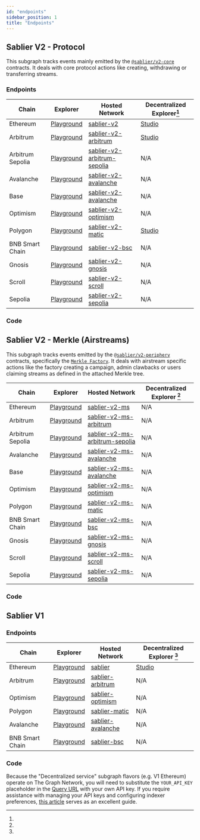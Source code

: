 ```yaml
---
id: "endpoints"
sidebar_position: 1
title: "Endpoints"
---
```



## Sablier V2 - Protocol

This subgraph tracks events mainly emitted by the [`@sablier/v2-core`](/contracts/v2/reference/overview#core) contracts.
It deals with core protocol actions like creating, withdrawing or transferring streams.

### Endpoints

| Chain            | Explorer                                   | Hosted Network                                              | Decentralized Explorer[^1]          |
| ---------------- | ------------------------------------------ | ----------------------------------------------------------- | ----------------------------------- |
| Ethereum         | [Playground][v2-explorer-ethereum]         | [sablier-v2][v2-endpoint-ethereum]                          | [Studio](v2-decentralized-ethereum) |
| Arbitrum         | [Playground][v2-explorer-arbitrum]         | [sablier-v2-arbitrum][v2-endpoint-arbitrum]                 | [Studio](v2-decentralized-arbitrum) |
| Arbitrum Sepolia | [Playground][v2-explorer-arbitrum-sepolia] | [sablier-v2-arbitrum-sepolia][v2-endpoint-arbitrum-sepolia] | N/A                                 |
| Avalanche        | [Playground][v2-explorer-avalanche]        | [sablier-v2-avalanche][v2-endpoint-avalanche]               | N/A                                 |
| Base             | [Playground][v2-explorer-base]             | [sablier-v2-avalanche][v2-endpoint-base]                    | N/A                                 |
| Optimism         | [Playground][v2-explorer-optimism]         | [sablier-v2-optimism][v2-endpoint-optimism]                 | N/A                                 |
| Polygon          | [Playground][v2-explorer-polygon]          | [sablier-v2-matic][v2-endpoint-polygon]                     | [Studio](v2-decentralized-polygon)  |
| BNB Smart Chain  | [Playground][v2-explorer-bsc]              | [sablier-v2-bsc][v2-endpoint-bsc]                           | N/A                                 |
| Gnosis           | [Playground][v2-explorer-gnosis]           | [sablier-v2-gnosis][v2-endpoint-gnosis]                     | N/A                                 |
| Scroll           | [Playground][v2-explorer-scroll]           | [sablier-v2-scroll][v2-endpoint-scroll]                     | N/A                                 |
| Sepolia          | [Playground][v2-explorer-sepolia]          | [sablier-v2-sepolia][v2-endpoint-sepolia]                   | N/A                                 |

[v2-decentralized-ethereum]:
  https://thegraph.com/explorer/subgraphs/EuZZnhFtdCGqN2Zt7EMGYDqQKNrVuhJL63KAfwvF35bL?view=Overview&chain=arbitrum-one
[v2-decentralized-arbitrum]:
  https://thegraph.com/explorer/subgraphs/8BnGPBojHycDxVo83LP468pUo4xDyCQbtTpHGZXR6SiB?view=Overview&chain=arbitrum-one
[v2-decentralized-polygon]:
  https://thegraph.com/explorer/subgraphs/CsDNYv9XPUMP8vufuwDVKQrVhsxhzzRHezjLFFKZZbrx?view=Overview&chain=arbitrum-one
[v2-endpoint-arbitrum]: https://api.thegraph.com/subgraphs/name/sablier-labs/sablier-v2-arbitrum
[v2-endpoint-arbitrum-sepolia]: https://api.thegraph.com/subgraphs/name/sablier-labs/sablier-v2-arbitrum-sepolia
[v2-endpoint-avalanche]: https://api.thegraph.com/subgraphs/name/sablier-labs/sablier-v2-avalanche
[v2-endpoint-base]: https://api.thegraph.com/subgraphs/name/sablier-labs/sablier-v2-base
[v2-endpoint-bsc]: https://api.thegraph.com/subgraphs/name/sablier-labs/sablier-v2-bsc
[v2-endpoint-ethereum]: https://api.thegraph.com/subgraphs/name/sablier-labs/sablier-v2
[v2-endpoint-optimism]: https://api.thegraph.com/subgraphs/name/sablier-labs/sablier-v2-optimism
[v2-endpoint-polygon]: https://api.thegraph.com/subgraphs/name/sablier-labs/sablier-v2-polygon
[v2-endpoint-gnosis]: https://api.thegraph.com/subgraphs/name/sablier-labs/sablier-v2-gnosis
[v2-endpoint-sepolia]: https://api.thegraph.com/subgraphs/name/sablier-labs/sablier-v2-sepolia
[v2-endpoint-scroll]: https://api.thegraph.com/subgraphs/name/sablier-labs/sablier-v2-scroll
[v2-explorer-arbitrum]: https://thegraph.com/hosted-service/subgraph/sablier-labs/sablier-v2-arbitrum
[v2-explorer-arbitrum-sepolia]: https://thegraph.com/hosted-service/subgraph/sablier-labs/sablier-v2-arbitrum-sepolia
[v2-explorer-avalanche]: https://thegraph.com/hosted-service/subgraph/sablier-labs/sablier-v2-avalanche
[v2-explorer-base]: https://thegraph.com/hosted-service/subgraph/sablier-labs/sablier-v2-base
[v2-explorer-bsc]: https://thegraph.com/hosted-service/subgraph/sablier-labs/sablier-v2-bsc
[v2-explorer-ethereum]: https://thegraph.com/hosted-service/subgraph/sablier-labs/sablier-v2
[v2-explorer-optimism]: https://thegraph.com/hosted-service/subgraph/sablier-labs/sablier-v2-optimism
[v2-explorer-polygon]: https://thegraph.com/hosted-service/subgraph/sablier-labs/sablier-v2-polygon
[v2-explorer-gnosis]: https://thegraph.com/hosted-service/subgraph/sablier-labs/sablier-v2-gnosis
[v2-explorer-sepolia]: https://thegraph.com/hosted-service/subgraph/sablier-labs/sablier-v2-sepolia
[v2-explorer-scroll]: https://thegraph.com/hosted-service/subgraph/sablier-labs/sablier-v2-scroll

### Code

<LinkPreview
  href="https://github.com/sablier-labs/v2-subgraphs/tree/main/apps/protocol"
  icon="github"
  subtitle="Github - sablier-labs/v2-subgraphs"
  title="Sablier V2 protocol subgraph (The Graph)"
/>

## Sablier V2 - Merkle (Airstreams)

This subgraph tracks events emitted by the [`@sablier/v2-periphery`](/contracts/v2/reference/overview#periphery)
contracts, specifically the
[`Merkle Factory`](contracts/v2/reference/periphery/contract.SablierV2MerkleStreamerFactory). It deals with airstream
specific actions like the factory creating a campaign, admin clawbacks or users claiming streams as defined in the
attached Merkle tree.

| Chain            | Explorer                                | Hosted Network                                              | Decentralized Explorer [^1] |
| ---------------- | --------------------------------------- | ----------------------------------------------------------- | --------------------------- |
| Ethereum         | [Playground][v2-explorer-ms-ethereum]   | [sablier-v2-ms][v2-endpoint-ms-ethereum]                    | N/A                         |
| Arbitrum         | [Playground][v2-explorer-ms-arbitrum]   | [sablier-v2-ms-arbitrum][v2-endpoint-ms-arbitrum]           | N/A                         |
| Arbitrum Sepolia | [Playground][v2-explorer-ms-arbitrum-s] | [sablier-v2-ms-arbitrum-sepolia][v2-endpoint-ms-arbitrum-s] | N/A                         |
| Avalanche        | [Playground][v2-explorer-ms-avalanche]  | [sablier-v2-ms-avalanche][v2-endpoint-ms-avalanche]         | N/A                         |
| Base             | [Playground][v2-explorer-ms-base]       | [sablier-v2-ms-avalanche][v2-endpoint-ms-base]              | N/A                         |
| Optimism         | [Playground][v2-explorer-ms-optimism]   | [sablier-v2-ms-optimism][v2-endpoint-ms-optimism]           | N/A                         |
| Polygon          | [Playground][v2-explorer-ms-polygon]    | [sablier-v2-ms-matic][v2-endpoint-ms-polygon]               | N/A                         |
| BNB Smart Chain  | [Playground][v2-explorer-ms-bsc]        | [sablier-v2-ms-bsc][v2-endpoint-ms-bsc]                     | N/A                         |
| Gnosis           | [Playground][v2-explorer-ms-gnosis]     | [sablier-v2-ms-gnosis][v2-endpoint-ms-gnosis]               | N/A                         |
| Scroll           | [Playground][v2-explorer-ms-scroll]     | [sablier-v2-ms-scroll][v2-endpoint-ms-scroll]               | N/A                         |
| Sepolia          | [Playground][v2-explorer-ms-sepolia]    | [sablier-v2-ms-sepolia][v2-endpoint-ms-sepolia]             | N/A                         |

[v2-endpoint-ms-arbitrum]: https://api.thegraph.com/subgraphs/name/sablier-labs/sablier-v2-ms-arbitrum
[v2-endpoint-ms-arbitrum-s]: https://api.thegraph.com/subgraphs/name/sablier-labs/sablier-v2-ms-arbitrum-sepolia
[v2-endpoint-ms-avalanche]: https://api.thegraph.com/subgraphs/name/sablier-labs/sablier-v2-ms-avalanche
[v2-endpoint-ms-base]: https://api.thegraph.com/subgraphs/name/sablier-labs/sablier-v2-ms-base
[v2-endpoint-ms-bsc]: https://api.thegraph.com/subgraphs/name/sablier-labs/sablier-v2-ms-bsc
[v2-endpoint-ms-ethereum]: https://api.thegraph.com/subgraphs/name/sablier-labs/sablier-v2-ms
[v2-endpoint-ms-optimism]: https://api.thegraph.com/subgraphs/name/sablier-labs/sablier-v2-ms-optimism
[v2-endpoint-ms-polygon]: https://api.thegraph.com/subgraphs/name/sablier-labs/sablier-v2-ms-polygon
[v2-endpoint-ms-gnosis]: https://api.thegraph.com/subgraphs/name/sablier-labs/sablier-v2-ms-gnosis
[v2-endpoint-ms-sepolia]: https://api.thegraph.com/subgraphs/name/sablier-labs/sablier-v2-ms-sepolia
[v2-endpoint-ms-scroll]: https://api.thegraph.com/subgraphs/name/sablier-labs/sablier-v2-ms-scroll
[v2-explorer-ms-arbitrum]: https://thegraph.com/hosted-service/subgraph/sablier-labs/sablier-v2-ms-arbitrum
[v2-explorer-ms-arbitrum-s]: https://thegraph.com/hosted-service/subgraph/sablier-labs/sablier-v2-ms-arbitrum-sepolia
[v2-explorer-ms-avalanche]: https://thegraph.com/hosted-service/subgraph/sablier-labs/sablier-v2-ms-avalanche
[v2-explorer-ms-base]: https://thegraph.com/hosted-service/subgraph/sablier-labs/sablier-v2-ms-base
[v2-explorer-ms-bsc]: https://thegraph.com/hosted-service/subgraph/sablier-labs/sablier-v2-ms-bsc
[v2-explorer-ms-ethereum]: https://thegraph.com/hosted-service/subgraph/sablier-labs/sablier-v2-ms
[v2-explorer-ms-optimism]: https://thegraph.com/hosted-service/subgraph/sablier-labs/sablier-v2-ms-optimism
[v2-explorer-ms-polygon]: https://thegraph.com/hosted-service/subgraph/sablier-labs/sablier-v2-ms-polygon
[v2-explorer-ms-gnosis]: https://thegraph.com/hosted-service/subgraph/sablier-labs/sablier-v2-ms-gnosis
[v2-explorer-ms-sepolia]: https://thegraph.com/hosted-service/subgraph/sablier-labs/sablier-v2-ms-sepolia
[v2-explorer-ms-scroll]: https://thegraph.com/hosted-service/subgraph/sablier-labs/sablier-v2-ms-scroll

### Code

<LinkPreview
  href="https://github.com/sablier-labs/v2-subgraphs/tree/main/apps/protocol"
  icon="github"
  subtitle="Github - sablier-labs/v2-subgraphs"
  title="Sablier V2 protocol subgraph (The Graph)"
/>

## Sablier V1

### Endpoints

| Chain           | Explorer                          | Hosted Network                             | Decentralized Explorer [^1]         |
| --------------- | --------------------------------- | ------------------------------------------ | ----------------------------------- |
| Ethereum        | [Playground][v1-hosted-ethereum]  | [sablier][v1-endpoint-ethereum]            | [Studio][v1-decentralized-ethereum] |
| Arbitrum        | [Playground][v1-hosted-arbitrum]  | [sablier-arbitrum][v1-endpoint-arbitrum]   | N/A                                 |
| Optimism        | [Playground][v1-hosted-optimism]  | [sablier-optimism][v1-endpoint-optimism]   | N/A                                 |
| Polygon         | [Playground][v1-hosted-polygon]   | [sablier-matic][v1-endpoint-polygon]       | N/A                                 |
| Avalanche       | [Playground][v1-hosted-avalanche] | [sablier-avalanche][v1-endpoint-avalanche] | N/A                                 |
| BNB Smart Chain | [Playground][v1-hosted-bsc]       | [sablier-bsc][v1-endpoint-bsc]             | N/A                                 |

[v1-decentralized-ethereum]: https://thegraph.com/explorer/subgraph?id=A5XzhYZ4muyRegVTYmwWbCbKWvD4LTWqac43CEGTEGdK
[v1-endpoint-arbitrum]: https://api.thegraph.com/subgraphs/name/sablier-labs/sablier-arbitrum
[v1-endpoint-avalanche]: https://api.thegraph.com/subgraphs/name/sablier-labs/sablier-avalanche
[v1-endpoint-bsc]: https://api.thegraph.com/subgraphs/name/sablier-labs/sablier-bsc
[v1-endpoint-ethereum]: https://api.thegraph.com/subgraphs/name/sablier-labs/sablier
[v1-endpoint-optimism]: https://api.thegraph.com/subgraphs/name/sablier-labs/sablier-optimism
[v1-endpoint-polygon]: https://api.thegraph.com/subgraphs/name/sablier-labs/sablier-matic
[v1-hosted-arbitrum]: https://thegraph.com/hosted-service/subgraph/sablier-labs/sablier-arbitrum
[v1-hosted-avalanche]: https://thegraph.com/hosted-service/subgraph/sablier-labs/sablier-avalanche
[v1-hosted-bsc]: https://thegraph.com/hosted-service/subgraph/sablier-labs/sablier-bsc
[v1-hosted-ethereum]: https://thegraph.com/hosted-service/subgraph/sablier-labs/sablier
[v1-hosted-optimism]: https://thegraph.com/hosted-service/subgraph/sablier-labs/sablier-optimism
[v1-hosted-polygon]: https://thegraph.com/hosted-service/subgraph/sablier-labs/sablier-matic

### Code

<LinkPreview
  href="https://github.com/sablier-labs/v1-subgraph"
  icon="github"
  subtitle="GitHub"
  title="Github - sablier-labs/v1-subgraph: Sablier V1 Subgraph"
/>

[^1]:

Because the "Decentralized service" subgraph flavors (e.g. V1 Ethereum) operate on The Graph Network, you will need to
substitute the `YOUR_API_KEY` placeholder in the
[Query URL](https://thegraph.com/docs/en/deploying/subgraph-studio-faqs/#6-how-do-i-find-query-urls-for-subgraphs-if-im-not-the-developer-of-the-subgraph-i-want-to-use)
with your own API key. If you require assistance with managing your API keys and configuring indexer preferences,
[this article](https://thegraph.com/docs/en/studio/managing-api-keys/) serves as an excellent guide.
